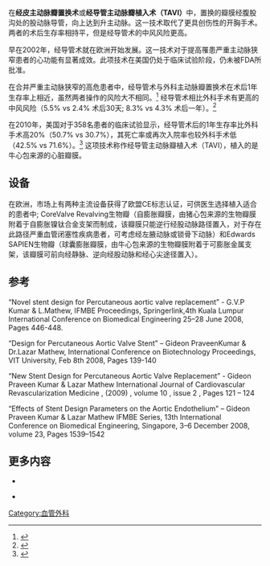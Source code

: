 {{Medical}}

在'''经皮主动脉瓣置换术'''或'''经导管主动脉瓣植入术（TAVI）'''中，置换的瓣膜经腹股沟处的股动脉导管，向上达到升主动脉。这一技术取代了更具创伤性的开胸手术。两者的术后生存率相持平，但是经导管术的中风风险更高。

早在2002年，经导管术就在欧洲开始发展。这一技术对于提高罹患严重主动脉狭窄患者的心功能有显著成效。此项技术在美国仍处于临床试验阶段，仍未被FDA所批准。

在合并严重主动脉狭窄的高危患者中，经导管术与外科主动脉瓣置换术在术后1年生存率上相近，虽然两者操作的风险大不相同。<ref>{{cite journal | title = Transcatheter versus Surgical Aortic-Valve Replacement in High-Risk Patients | journal = N Engl J Med | date = June 2, 2011 | first = Craig R. | last = Smith | coauthors = et al. | volume = 364 | pages = 2187–2198 | id =  | url = http://www.nejm.org/doi/full/10.1056/NEJMoa1103510 | doi = 10.1056/NEJMoa1103510 | access-date = 2011-11-17 | archive-date = 2011-12-11 | archive-url = https://web.archive.org/web/20111211044636/http://www.nejm.org/doi/full/10.1056/nejmoa1103510 | dead-url = no }}</ref> 经导管术相比外科手术有更高的中风风险（5.5% vs 2.4% 术后30天; 8.3% vs 4.3% 术后一年）。<ref>{{cite journal | title = Transcatheter Aortic-Valve Implantation — At What Price? | journal = N Engl J Med | date = June 2, 2011 | first = Hartzell V. | last = Schaff | coauthors =  | volume = 364 | pages = 2256–2258 | id =  | url = http://www.nejm.org/doi/full/10.1056/NEJMe1103978 | doi = 10.1056/NEJMe1103978 | access-date = 2011-11-17 | archive-date = 2015-10-01 | archive-url = https://web.archive.org/web/20151001090745/http://www.nejm.org/doi/full/10.1056/NEJMe1103978 | dead-url = no }}</ref>

在2010年，美国对于358名患者的临床试验显示，经导管术后的1年生存率比外科手术高20%（50.7% vs 30.7%），其死亡率或再次入院率也较外科手术低（42.5% vs 71.6%）。<ref>{{cite news |url=http://www.nlm.nih.gov/medlineplus/news/fullstory_103606.html |title=New Procedure for Aortic Valve Replacement Looks Promising |date=2010-09-22|accessdate=2011-11-17 |archive-date=2010-12-20 |archive-url=https://web.archive.org/web/20101220192434/http://www.nlm.nih.gov/medlineplus/news/fullstory_103606.html |dead-url=no }}</ref> 这项技术称作经导管主动脉瓣植入术（TAVI），植入的是牛心包来源的心脏瓣膜。

==设备==
在欧洲，市场上有两种主流设备获得了欧盟CE标志认证，可供医生选择植入适合的患者中; CoreValve Revalving生物瓣（自膨胀瓣膜，由猪心包来源的生物瓣膜附着于自膨胀镍钛合金支架而制成，该瓣膜只能逆行经股动脉路径置入，对于存在此路径严重血管闭塞性疾病患者，可考虑经左腋动脉或锁骨下动脉）和Edwards SAPIEN生物瓣（球囊膨胀瓣膜，由牛心包来源的生物瓣膜附着于可膨胀金属支架，该瓣膜可前向经静脉、逆向经股动脉和经心尖途径置入）。

==参考==
{{reflist}}

“Novel stent design for Percutaneous aortic valve replacement”  - G.V.P Kumar & L.Mathew, IFMBE Proceedings, Springerlink,4th Kuala Lumpur International Conference on Biomedical Engineering 25–28 June 2008, Pages 446-448.

“Design for Percutaneous Aortic Valve Stent” – Gideon PraveenKumar & Dr.Lazar Mathew, International Conference on Biotechnology Proceedings, VIT University, Feb 8th 2008, Pages 139-140

“New Stent Design for Percutaneous Aortic Valve Replacement” - Gideon Praveen Kumar & Lazar Mathew International Journal of Cardiovascular Revascularization Medicine , (2009) , volume 10 , issue 2 , Pages 121 – 124

“Effects of Stent Design Parameters on the Aortic Endothelium" – Gideon Praveen Kumar & Lazar Mathew IFMBE Series, 13th International Conference on Biomedical Engineering, Singapore, 3–6 December 2008, volume 23, Pages 1539–1542

==更多内容==

* {{cite journal
| author = van Herwerden L, Serruys P
| title = Percutaneous valve implantation: back to the future?
| journal = Eur Heart J
| volume = 23
| issue = 18
| pages = 1415–6
| year = 2002
| pmid = 12208220
| doi = 10.1053/euhj.2002.3305
}}

* {{cite conference
  | first = Peter
  | last = de Jaegere
  | authorlink = 
  | coauthors = Arie Pieter Kappetein; Marco Knook; Ben Ilmer; Dries van der Woerd; Yvon Deryck; Marjo de Ronde; Ricardo Boks; G. Sianos; Jurgen Ligthart; Jean-Claude Laborde; Ad Bogers; Patrick W. Serruys
  | title = Percutaneous aortic valve replacement in a patient who could not undergo surgical treatment. A case report with the CoreValve aortic valve prosthesis.
  | booktitle = 
  | pages = 1:475–479
  | publisher = 
  | date = 
  | location = EuroInterv 2006
  | url = http://www.europcronline.com/eurointervention/4th_issue/79/?ind=1
  | doi = 
  | id = 
  | accessdate = 2006-10-18
  | archive-date = 2007-09-28
  | archive-url = https://web.archive.org/web/20070928131514/http://www.europcronline.com/eurointervention/4th_issue/79/?ind=1
  | dead-url = no
  }}

[[Category:血管外科|Category:血管外科]]